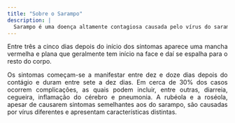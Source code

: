 ```yaml
---
title: "Sobre o Sarampo"
description: |
  Sarampo é uma doença altamente contagiosa causada pelo vírus do sarampo (*Measles morbillivirus*). Os sinais e sintomas iniciais geralmente incluem febre, muitas vezes superior a 40 ºC, tosse, corrimento nasal e olhos inflamados. Dois ou três dias depois do início dos sintomas formam-se no interior da boca pequenos pontos brancos, denominados sinais de Koplik.
---
```



<p align="justify">Entre três a cinco dias depois do início dos sintomas aparece uma mancha vermelha e plana que geralmente tem início na face e daí se espalha para o resto do corpo. </p>

<p align="justify">Os sintomas começam-se a manifestar entre dez e doze dias depois do contágio e duram entre sete a dez dias. Em cerca de 30% dos casos ocorrem complicações, as quais podem incluir, entre outras, diarreia, cegueira, inflamação do cérebro e pneumonia. A rubéola e a roséola, apesar de causarem sintomas semelhantes aos do sarampo, são causadas por vírus diferentes e apresentam características distintas.</p>